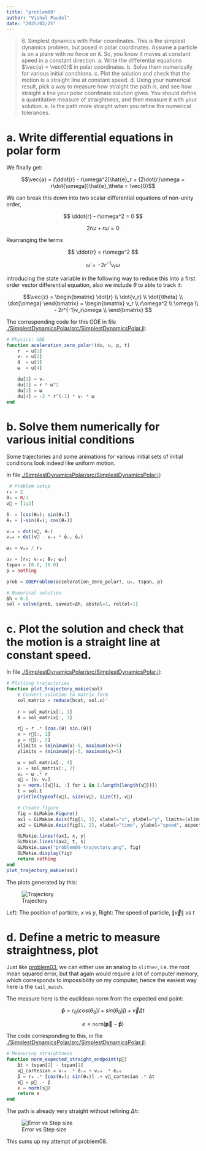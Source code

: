 ```yaml
---
title: "problem08"
author: "Vishal Paudel"
date: "2025/02/25"
---
```


> 8\. Simplest dynamics with Polar coordinates. This is the simplest dynamics problem, but posed in polar coordinates. Assume a particle is on a plane with no force on it. So, you know it moves at constant speed in a constant direction.
>     a. Write the differential equations $\vec{a} = \vec{0}$ in polar coordinates.
>     b. Solve them numerically for various initial conditions.
>     c. Plot the solution and check that the motion is a straight line at constant speed.
>     d. Using your numerical result, pick a way to measure how straight the path is, and see how straight a line your polar coordinate solution gives. You should define a quantitative measure of straightness, and then measure it with your solution. e. Is the path more straight when you refine the numerical tolerances.

# a. Write differential equations in polar form

We finally get:

$$\vec{a} = (\ddot{r} - r\omega^2)\hat{e}_r + (2\dot{r}\omega + r\dot{\omega})\hat{e}_\theta = \vec{0}$$

We can break this down into two scalar differential equations of non-unity order, 

$$ \ddot{r} - r\omega^2 = 0 $$

$$ 2\dot{r}\omega + r \dot{\omega} = 0 $$

Rearranging the terms

$$ \ddot{r} =  r\omega^2 $$

$$ \dot{\omega} = - 2r^{-1}v_r\omega $$

introducing the state variable in the following way to reduce this into a first order vector differential equation, also we include $\theta$ to able to track it:

$$\vec{z} = 
\begin{bmatrix}
	\dot{r} \\
    \dot{v_r} \\
    \dot{\theta} \\
    \dot{\omega}
\end{bmatrix}
= 
\begin{bmatrix}
	v_r \\
    r\omega^2 \\
    \omega \\
    - 2r^{-1}v_r\omega \\
\end{bmatrix}
$$

The corresponding code for this ODE in file [./SimplestDynamicsPolar/src/SimplestDynamicsPolar.jl](./SimplestDynamicsPolar/src/SimplestDynamicsPolar.jl):

```julia
# Physics: ODE
function aceleration_zero_polar!(du, u, p, t)
    r  = u[1]
    vᵣ = u[2] 
    θ  = u[3]
    ω  = u[4]

    du[1] = vᵣ
    du[2] = r * ω^2
    du[3] = ω
    du[4] = -2 * r^(-1) * vᵣ * ω
end
```

# b. Solve them numerically for various initial conditions

Some trajectories and some animations for various initial sets of initial conditions look indeed like uniform motion.

In file [./SimplestDynamicsPolar/src/SimplestDynamicsPolar.jl](./SimplestDynamicsPolar/src/SimplestDynamicsPolar.jl):

```julia
 # Problem setup
r₀ = 2
θ₀ = π/3
v⃗ = [1;2]

êᵣ = [cos(θ₀); sin(θ₀)]
êₚ = [-sin(θ₀); cos(θ₀)]

vᵣ₀ = dot(v⃗, êᵣ)
vₚ₀ = dot(v⃗ - vᵣ₀ * êᵣ, êₚ)

ω₀ = vₚ₀ / r₀

u₀ = [r₀; vᵣ₀; θ₀; ω₀]
tspan = (0.0, 10.0)
p = nothing

prob = ODEProblem(acceleration_zero_polar!, u₀, tspan, p)

# Numerical solution
Δh = 0.5
sol = solve(prob, saveat=Δh, abstol=1, reltol=1)

```

# c. Plot the solution and check that the motion is a straight line at constant speed.

In file [./SimplestDynamicsPolar/src/SimplestDynamicsPolar.jl](./SimplestDynamicsPolar/src/SimplestDynamicsPolar.jl):

```julia
# Plotting trajectories
function plot_trajectory_makie(sol)
    # Convert solution to matrix form
    sol_matrix = reduce(hcat, sol.u)'
    
    r = sol_matrix[:, 1]
    θ = sol_matrix[:, 3]

    r⃗ = r .* [cos.(θ) sin.(θ)]
    x = r⃗[:, 1]
    y = r⃗[:, 2]
    xlimits = (minimum(x)-5, maximum(x)+5)
    ylimits = (minimum(y)-5, maximum(y)+5)

    ω = sol_matrix[:, 4]
    vᵣ = sol_matrix[:, 2]
    vₚ = ω .* r
    v⃗ = [vᵣ vₚ]
    s = norm.([v⃗[i, :] for i in 1:length(length(v⃗))])
    t = sol.t
    println(typeof(v⃗), size(v⃗), size(t), v⃗)

    # Create figure
    fig = GLMakie.Figure()
    ax1 = GLMakie.Axis(fig[1, 1], xlabel="x", ylabel="y", limits=(xlimits, ylimits), aspect = DataAspect())
    ax2 = GLMakie.Axis(fig[1, 2], xlabel="time", ylabel="speed", aspect = DataAspect())

    GLMakie.lines!(ax1, x, y)
    GLMakie.lines!(ax2, t, s)
    GLMakie.save("problem08-trajectory.png", fig)
    GLMakie.display(fig)
    return nothing
end
plot_trajectory_makie(sol)
```

The plots generated by this:

![Trajectory](../media/problem08/problem08-trajectory.png)

Left: The position of particle, $x$ vs $y$, Right: The speed of particle, $\|\vec{v}\|$ vs $t$

# d. Define a metric to measure straightness, plot

Just like [problem03](../problem03/README.md), we can either use an analog to `slither`, i.e. the root mean squared error, but that again would require a lot of computer memory, which corresponds to impossibility on my computer, hence the easiest way here is the `tail_match`.

The measure here is the euclidean norm from the expected end point:

$$\mathbf{\hat{p}} = r_0\left(cos(\theta_0)\hat{i} + sin(\theta_0)\hat{j}\right) + \vec{v} \Delta t$$

$$e = \texttt{norm}(\mathbf{\vec{p}}-\mathbf{\hat{p}})$$

The code corresponding to this, in file [./SimplestDynamicsPolar/src/SimplestDynamicsPolar.jl](./SimplestDynamicsPolar/src/SimplestDynamicsPolar.jl):

```julia
# Measuring straightness
function norm_expected_straight_endpoint(p⃗)
    Δt = tspan[2] - tspan[1]
    v⃗_cartesian = vᵣ₀ .* êᵣ₀ + vₚ₀ .* êₚ₀
    p̂ = r₀ .* [cos(θ₀); sin(θ₀)] .+ v⃗_cartesian .* Δt
    s⃗ = p⃗ .- p̂
    e = norm(s⃗)
    return e
end
```

The path is already very straight without refining $\Delta h$:

![Error vs Step size](../media/problem08/problem08-error.png)

This sums up my attempt of problem08.
